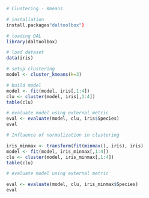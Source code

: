
```r
# Clustering - Kmeans

# installation 
install.packages"daltoolbox")

# loading DAL
library(daltoolbox)  
```

```r
# load dataset
data(iris)
```

```r
# setup clustering
model <- cluster_kmeans(k=3)
```

```r
# build model
model <- fit(model, iris[,1:4])
clu <- cluster(model, iris[,1:4])
table(clu)
```

```r
# evaluate model using external metric
eval <- evaluate(model, clu, iris$Species)
eval
```


```r
# Influence of normalization in clustering

iris_minmax <- transform(fit(minmax(), iris), iris)
model <- fit(model, iris_minmax[,1:4])
clu <- cluster(model, iris_minmax[,1:4])
table(clu)
```

```r
# evaluate model using external metric

eval <- evaluate(model, clu, iris_minmax$Species)
eval
```

